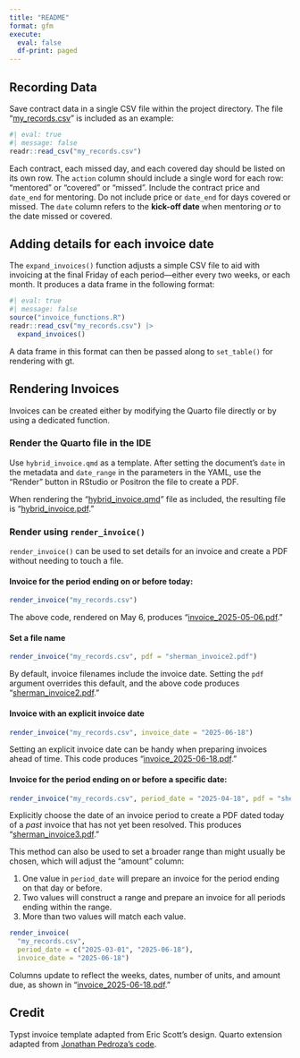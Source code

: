 ```yaml
---
title: "README"
format: gfm
execute: 
  eval: false
  df-print: paged
---
```


## Recording Data

Save contract data in a single CSV file within the project directory. The file "[my_records.csv](my_records.csv)" is included as an example:

```r
#| eval: true
#| message: false
readr::read_csv("my_records.csv")
```

Each contract, each missed day, and each covered day should be listed on its own row. The `action` column should include a single word for each row: "mentored" or "covered" or "missed". Include the contract price and `date_end` for mentoring. Do not include price or `date_end` for days covered or missed. The `date` column refers to the **kick-off date** when mentoring *or* to the date missed or covered.

## Adding details for each invoice date

The `expand_invoices()` function adjusts a simple CSV file to aid with invoicing at the final Friday of each period—either every two weeks, or each month. It produces a data frame in the following format:

```r
#| eval: true
#| message: false
source("invoice_functions.R")
readr::read_csv("my_records.csv") |> 
  expand_invoices()
```

A data frame in this format can then be passed along to `set_table()` for rendering with gt. 

## Rendering Invoices

Invoices can be created either by modifying the Quarto file directly or by using a dedicated function.

### Render the Quarto file in the IDE

Use `hybrid_invoice.qmd` as a template. After setting the document's `date` in the metadata and `date_range` in the parameters in the YAML, use the "Render" button in RStudio or Positron the file to create a PDF.

When rendering the "[hybrid_invoice.qmd](hybrid_invoice.qmd)" file as included, the resulting file is "[hybrid_invoice.pdf](hybrid_invoice.pdf)."

### Render using `render_invoice()`

`render_invoice()` can be used to set details for an invoice and create a PDF without needing to touch a file.

#### Invoice for the period ending on or before today:
```r
render_invoice("my_records.csv")
```

The above code, rendered on May 6, produces "[invoice_2025-05-06.pdf](invoice_2025-05-06.pdf)."

#### Set a file name

```r
render_invoice("my_records.csv", pdf = "sherman_invoice2.pdf")
```

By default, invoice filenames include the invoice date. Setting the `pdf` argument overrides this default, and the above code produces "[sherman_invoice2.pdf](sherman_invoice2.pdf)."

#### Invoice with an explicit invoice date
```r
render_invoice("my_records.csv", invoice_date = "2025-06-18")
```

Setting an explicit invoice date can be handy when preparing invoices ahead of time. This code produces "[invoice_2025-06-18.pdf](invoice_2025-06-18.pdf)."

#### Invoice for the period ending on or before a specific date:
```r
render_invoice("my_records.csv", period_date = "2025-04-18", pdf = "sherman_invoice3.pdf")
```

Explicitly choose the date of an invoice period to create a PDF dated today of a *past* invoice that has not yet been resolved. This produces "[sherman_invoice3.pdf](sherman_invoice3.pdf)."

This method can also be used to set a broader range than might usually be chosen, which will adjust the "amount" column:

1. One value in `period_date` will prepare an invoice for the period ending on that day or before.
2. Two values will construct a range and prepare an invoice for all periods ending within the range.
3. More than two values will match each value.

```r
render_invoice(
  "my_records.csv", 
  period_date = c("2025-03-01", "2025-06-18"), 
  invoice_date = "2025-06-18")
```

Columns update to reflect the weeks, dates, number of units, and amount due, as shown in "[invoice_2025-06-18.pdf](invoice_2025-06-18.pdf)." 

## Credit

Typst invoice template adapted from Eric Scott's design. Quarto extension adapted from [Jonathan Pedroza's code](https://github.com/jpedroza1228/quarto_extensions/tree/main/invoice).